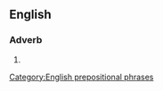 ==English==

===Adverb===
{{head|en|adverb|head=[[to]] [[a]] [[tee]]}}

# {{alternative form of|to a T|lang=en}}

[[Category:English prepositional phrases]]